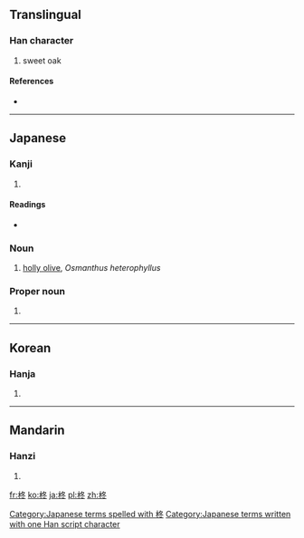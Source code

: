 ==Translingual==

===Han character===
{{Han char|rn=75|rad=木|as=05|sn=9|four=4793<sub>3</sub>|canj=木竹水卜 (DHEY)}}

# sweet oak

====References====
* {{Han ref|kx=0518.150|dkj=14610|dj=0906.160|hdz=21187.030|uh=67CA|ud=26570|bh=CF60|bd=53088}}

----

==Japanese==

===Kanji===
{{ja-kanji|grade=|rs=木05}}

# {{defn|lang=ja|sort=木05}}

====Readings====
* {{ja-readings|on=[[しゅう]] (shū)|kun=[[ひいらぎ]] (hiiragi)}}

===Noun===
{{ja-noun|k|hira=ひいらぎ|rom=hīragi}}

# [[holly olive]], ''Osmanthus heterophyllus''

===Proper noun===
{{ja-pos|k|proper|hira=ひいらぎ|rom=Hīragi}}

# {{surname|lang=ja|sort=ひいらぎ}}

[[Category:Japanese terms spelled with 柊]]
[[Category:Japanese terms written with one Han script character]]
----

==Korean==

===Hanja===
{{ko-hanja|hangeul=종|eumhun=|rv=jong|mr=chong|y=cong}}

# {{defn|lang=ko|sort=木05}}

----

==Mandarin==

===Hanzi===
{{cmn-hanzi|pin=[[zhōng]] ([[zhong1]])|wg=chung<sup>1</sup>}}

# {{defn|lang=cmn|sort=木05}}

[[fr:柊]]
[[ko:柊]]
[[ja:柊]]
[[pl:柊]]
[[zh:柊]]